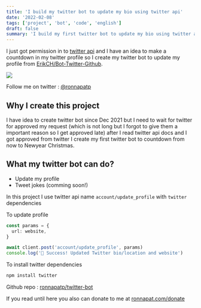 ```yaml
---
title: 'I build my twitter bot to update my bio using twitter api'
date: '2022-02-08'
tags: ['project', 'bot', 'code', 'english']
draft: false
summary: 'I build my first twitter bot to update my bio using twitter api with typescript'
---
```


I just got permission in to [twitter api](https://developer.twitter.com/) and I have an idea to make a countdown in my twitter profile so I create my twitter bot to update my profile from [ErikCH/Bot-Twitter-Github](https://github.com/ErikCH/Bot-Twitter-Github).

![](/static/images/twitter-bot/title.png)

Follow me on twitter : [@ronnapatp](https://twitter.com/ronnapatp)

## Why I create this project

I have idea to create twitter bot since Dec 2021 but I need to wait for twitter for approved my request (which is not long but I forgot to give them a important reason so I get approved late) after I read twitter api docs and I got approved from twitter I create my first twitter bot to countdown from now to Newyear Christmas.

## What my twitter bot can do?

- Update my profile
- Tweet jokes (comming soon!)

In this project I use twitter api name `account/update_profile` with `twitter` dependencies

To update profile

```typescript
const params = {
  url: website,
}

await client.post('account/update_profile', params)
console.log('🎉 Success! Updated Twitter bio/location and website')
```

To install twitter dependencies

```zsh
npm install twitter
```

Github repo : [ronnapatp/twitter-bot](https://github.com/ronnapatp/twitter-bot)

If you read until here you also can donate to me at [ronnapat.com/donate](https://ronnapat.com/en-us/donate)
